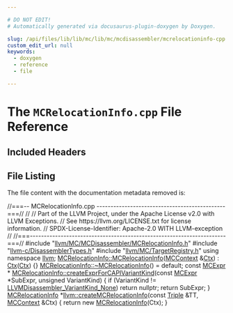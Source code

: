 ```yaml
---

# DO NOT EDIT!
# Automatically generated via docusaurus-plugin-doxygen by Doxygen.

slug: /api/files/lib/lib/mc/lib/mc/mcdisassembler/mcrelocationinfo-cpp
custom_edit_url: null
keywords:
  - doxygen
  - reference
  - file

---
```





# The `MCRelocationInfo.cpp` File Reference

<DoxygenPage pluginConfig={pluginConfig}>



## Included Headers

<IncludesList>
<IncludesListItem
  filePath="llvm/MC/MCDisassembler/MCRelocationInfo.h"
  permalink="/docs/api/files/include/include/llvm/include/llvm/mc/include/llvm/mc/mcdisassembler/mcrelocationinfo-h"
  isLocal="true" />
<IncludesListItem
  filePath="llvm-c/DisassemblerTypes.h"
  permalink="/docs/api/files/include/include/llvm-c/disassemblertypes-h"
  isLocal="true" />
<IncludesListItem
  filePath="llvm/MC/TargetRegistry.h"
  permalink="/docs/api/files/include/include/llvm/include/llvm/mc/targetregistry-h"
  isLocal="true" />
</IncludesList>


## File Listing

The file content with the documentation metadata removed is:

<ProgramListing>

<Link id="l00001" /><CodeLine lineNumber="1"><Highlight kind="comment">//===-- MCRelocationInfo.cpp ----------------------------------------------===//</Highlight><Highlight kind="normal"></Highlight></CodeLine>
<Link id="l00002" /><CodeLine lineNumber="2"><Highlight kind="normal"></Highlight><Highlight kind="comment">//</Highlight><Highlight kind="normal"></Highlight></CodeLine>
<Link id="l00003" /><CodeLine lineNumber="3"><Highlight kind="normal"></Highlight><Highlight kind="comment">// Part of the LLVM Project, under the Apache License v2.0 with LLVM Exceptions.</Highlight><Highlight kind="normal"></Highlight></CodeLine>
<Link id="l00004" /><CodeLine lineNumber="4"><Highlight kind="normal"></Highlight><Highlight kind="comment">// See https://llvm.org/LICENSE.txt for license information.</Highlight><Highlight kind="normal"></Highlight></CodeLine>
<Link id="l00005" /><CodeLine lineNumber="5"><Highlight kind="normal"></Highlight><Highlight kind="comment">// SPDX-License-Identifier: Apache-2.0 WITH LLVM-exception</Highlight><Highlight kind="normal"></Highlight></CodeLine>
<Link id="l00006" /><CodeLine lineNumber="6"><Highlight kind="normal"></Highlight><Highlight kind="comment">//</Highlight><Highlight kind="normal"></Highlight></CodeLine>
<Link id="l00007" /><CodeLine lineNumber="7"><Highlight kind="normal"></Highlight><Highlight kind="comment">//===----------------------------------------------------------------------===//</Highlight><Highlight kind="normal"></Highlight></CodeLine>
<Link id="l00008" /><CodeLine lineNumber="8"><Highlight kind="normal"></Highlight></CodeLine>
<Link id="l00009" /><CodeLine lineNumber="9"><Highlight kind="normal"></Highlight><Highlight kind="preprocessor">#include &quot;<a href="/docs/api/files/include/include/llvm/include/llvm/mc/include/llvm/mc/mcdisassembler/mcrelocationinfo-h">llvm/MC/MCDisassembler/MCRelocationInfo.h</a>&quot;</Highlight><Highlight kind="normal"></Highlight></CodeLine>
<Link id="l00010" /><CodeLine lineNumber="10"><Highlight kind="normal"></Highlight><Highlight kind="preprocessor">#include &quot;<a href="/docs/api/files/include/include/llvm-c/disassemblertypes-h">llvm-c/DisassemblerTypes.h</a>&quot;</Highlight><Highlight kind="normal"></Highlight></CodeLine>
<Link id="l00011" /><CodeLine lineNumber="11"><Highlight kind="normal"></Highlight><Highlight kind="preprocessor">#include &quot;<a href="/docs/api/files/include/include/llvm/include/llvm/mc/targetregistry-h">llvm/MC/TargetRegistry.h</a>&quot;</Highlight><Highlight kind="normal"></Highlight></CodeLine>
<Link id="l00012" /><CodeLine lineNumber="12"><Highlight kind="normal"></Highlight></CodeLine>
<Link id="l00013" /><CodeLine lineNumber="13"><Highlight kind="normal"></Highlight><Highlight kind="keyword">using namespace </Highlight><Highlight kind="normal"><a href="/docs/api/namespaces/llvm">llvm</a>;</Highlight></CodeLine>
<Link id="l00014" /><CodeLine lineNumber="14"><Highlight kind="normal"></Highlight></CodeLine>
<Link id="l00015" /><CodeLine lineNumber="15" lineLink="/docs/api/classes/llvm/mcrelocationinfo/#a0ccf2f87b7d952eaecd1770fe94ecbba"><Highlight kind="normal"><a href="/docs/api/classes/llvm/mcrelocationinfo/#a0ccf2f87b7d952eaecd1770fe94ecbba">MCRelocationInfo::MCRelocationInfo</a>(<a href="/docs/api/classes/llvm/mccontext">MCContext</a> &amp;<a href="/docs/api/classes/llvm/mcrelocationinfo/#a997d65e9708d2e269a7f37c6e1efe51a">Ctx</a>) : <a href="/docs/api/classes/llvm/mcrelocationinfo/#a997d65e9708d2e269a7f37c6e1efe51a">Ctx</a>(<a href="/docs/api/classes/llvm/mcrelocationinfo/#a997d65e9708d2e269a7f37c6e1efe51a">Ctx</a>) &#123;&#125;</Highlight></CodeLine>
<Link id="l00016" /><CodeLine lineNumber="16"><Highlight kind="normal"></Highlight></CodeLine>
<Link id="l00017" /><CodeLine lineNumber="17"><Highlight kind="normal"><a href="/docs/api/classes/llvm/mcrelocationinfo/#af37c83f286699a97d70670d7bd1dc613">MCRelocationInfo::~MCRelocationInfo</a>() = </Highlight><Highlight kind="keywordflow">default</Highlight><Highlight kind="normal">;</Highlight></CodeLine>
<Link id="l00018" /><CodeLine lineNumber="18"><Highlight kind="normal"></Highlight></CodeLine>
<Link id="l00019" /><CodeLine lineNumber="19"><Highlight kind="normal"></Highlight><Highlight kind="keyword">const</Highlight><Highlight kind="normal"> <a href="/docs/api/classes/llvm/mcexpr">MCExpr</a> &#42;</Highlight></CodeLine>
<Link id="l00020" /><CodeLine lineNumber="20" lineLink="/docs/api/classes/llvm/mcrelocationinfo/#a4636659aa6c1ac582dedcdd046795f98"><Highlight kind="normal"><a href="/docs/api/classes/llvm/mcrelocationinfo/#a4636659aa6c1ac582dedcdd046795f98">MCRelocationInfo::createExprForCAPIVariantKind</a>(</Highlight><Highlight kind="keyword">const</Highlight><Highlight kind="normal"> <a href="/docs/api/classes/llvm/mcexpr">MCExpr</a> &#42;SubExpr,</Highlight></CodeLine>
<Link id="l00021" /><CodeLine lineNumber="21"><Highlight kind="normal">                                               </Highlight><Highlight kind="keywordtype">unsigned</Highlight><Highlight kind="normal"> VariantKind) &#123;</Highlight></CodeLine>
<Link id="l00022" /><CodeLine lineNumber="22"><Highlight kind="normal">  </Highlight><Highlight kind="keywordflow">if</Highlight><Highlight kind="normal"> (VariantKind != <a href="/docs/api/groups/llvmcdisassembler/#gaeb7b3311097fd803536f89c1fd8a5f15">LLVMDisassembler&#95;VariantKind&#95;None</a>)</Highlight></CodeLine>
<Link id="l00023" /><CodeLine lineNumber="23"><Highlight kind="normal">    </Highlight><Highlight kind="keywordflow">return</Highlight><Highlight kind="normal"> </Highlight><Highlight kind="keyword">nullptr</Highlight><Highlight kind="normal">;</Highlight></CodeLine>
<Link id="l00024" /><CodeLine lineNumber="24"><Highlight kind="normal">  </Highlight><Highlight kind="keywordflow">return</Highlight><Highlight kind="normal"> SubExpr;</Highlight></CodeLine>
<Link id="l00025" /><CodeLine lineNumber="25"><Highlight kind="normal">&#125;</Highlight></CodeLine>
<Link id="l00026" /><CodeLine lineNumber="26"><Highlight kind="normal"></Highlight></CodeLine>
<Link id="l00027" /><CodeLine lineNumber="27" lineLink="/docs/api/namespaces/llvm/#a657175eb945f907a0a871a07f18f26aa"><Highlight kind="normal"><a href="/docs/api/classes/llvm/mcrelocationinfo">MCRelocationInfo</a> &#42;<a href="/docs/api/namespaces/llvm/#a657175eb945f907a0a871a07f18f26aa">llvm::createMCRelocationInfo</a>(</Highlight><Highlight kind="keyword">const</Highlight><Highlight kind="normal"> <a href="/docs/api/classes/llvm/triple">Triple</a> &amp;TT,</Highlight></CodeLine>
<Link id="l00028" /><CodeLine lineNumber="28"><Highlight kind="normal">                                               <a href="/docs/api/classes/llvm/mccontext">MCContext</a> &amp;Ctx) &#123;</Highlight></CodeLine>
<Link id="l00029" /><CodeLine lineNumber="29"><Highlight kind="normal">  </Highlight><Highlight kind="keywordflow">return</Highlight><Highlight kind="normal"> </Highlight><Highlight kind="keyword">new</Highlight><Highlight kind="normal"> <a href="/docs/api/classes/llvm/mcrelocationinfo">MCRelocationInfo</a>(Ctx);</Highlight></CodeLine>
<Link id="l00030" /><CodeLine lineNumber="30"><Highlight kind="normal">&#125;</Highlight></CodeLine>

</ProgramListing>


</DoxygenPage>
